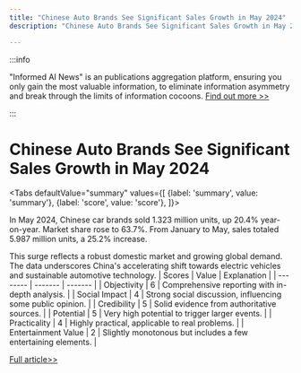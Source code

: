 ```yaml
---
title: "Chinese Auto Brands See Significant Sales Growth in May 2024"
description: "Chinese Auto Brands See Significant Sales Growth in May 2024"

---
```



:::info

"Informed AI News" is an publications aggregation platform, ensuring you only gain the most valuable information, to eliminate information asymmetry and break through the limits of information cocoons.  [Find out more >>](/)

:::

# Chinese Auto Brands See Significant Sales Growth in May 2024


<Tabs
	defaultValue="summary"
	values={[
	{label: 'summary', value: 'summary'},
	{label: 'score', value: 'score'},
]}>
<TabItem value="summary">


In May 2024, Chinese car brands sold 1.323 million units, up 20.4% year-on-year. Market share rose to 63.7%. From January to May, sales totaled 5.987 million units, a 25.2% increase.

This surge reflects a robust domestic market and growing global demand. The data underscores China's accelerating shift towards electric vehicles and sustainable automotive technology.
</TabItem>
<TabItem value="score">
	| Scores     | Value   | Explanation |
	| -------- | ------- | ------- |
	| Objectivity  | 6    | Comprehensive reporting with in-depth analysis.    |
	| Social Impact | 4     | Strong social discussion, influencing some public opinion.    |
	| Credibility    | 5    | Solid evidence from authoritative sources.    |
	| Potential    | 5    | Very high potential to trigger larger events.    |
	| Practicality    | 4    | Highly practical, applicable to real problems.    |
	| Entertainment Value    | 2    | Slightly monotonous but includes a few entertaining elements.    |
</TabItem>
</Tabs>

[Full article>>](https://readhub.cn/topic/8amj98gp4Xm)
